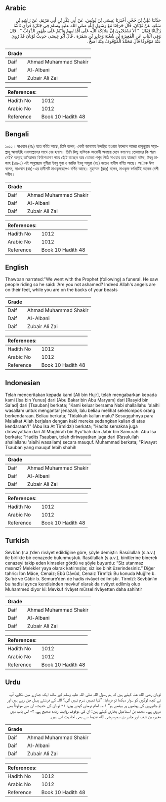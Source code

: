 ## Arabic


<div dir="rtl" lang="ar" style={{fontSize:'larger',backgroundColor:'#f8f9fa',padding:20}}>
حَدَّثَنَا عَلِيُّ بْنُ حُجْرٍ، أَخْبَرَنَا عِيسَى بْنُ يُونُسَ، عَنْ أَبِي بَكْرِ بْنِ أَبِي مَرْيَمَ، عَنْ رَاشِدِ بْنِ سَعْدٍ، عَنْ ثَوْبَانَ، قَالَ خَرَجْنَا مَعَ رَسُولِ اللَّهِ صلى الله عليه وسلم فِي جَنَازَةٍ فَرَأَى نَاسًا رُكْبَانًا فَقَالَ ‏ "‏ أَلاَ تَسْتَحْيُونَ إِنَّ مَلاَئِكَةَ اللَّهِ عَلَى أَقْدَامِهِمْ وَأَنْتُمْ عَلَى ظُهُورِ الدَّوَابِّ ‏"‏ ‏.‏ قَالَ وَفِي الْبَابِ عَنِ الْمُغِيرَةِ بْنِ شُعْبَةَ وَجَابِرِ بْنِ سَمُرَةَ ‏.‏ قَالَ أَبُو عِيسَى حَدِيثُ ثَوْبَانَ قَدْ رُوِيَ عَنْهُ مَوْقُوفًا قَالَ مُحَمَّدٌ الْمَوْقُوفُ مِنْهُ أَصَحُّ ‏.‏
</div>
<div style={{backgroundColor:'#f8f9fa',padding:20, marginBottom: 10}}><table> <thead> <tr> <th>Grade</th> <th></th> </tr> </thead> <tbody> <tr><td>Daif</td><td>Ahmad Muhammad Shakir</td></tr><tr><td>Daif</td><td>Al-Albani</td></tr><tr><td>Daif</td><td>Zubair Ali Zai</td></tr></tbody></table><table> <thead> <tr> <th>References:</th> <th></th> </tr> </thead> <tbody><tr><td>Hadith No</td><td>1012</td></tr><tr><td>Arabic No</td><td>1012</td></tr><tr><td>Reference</td><td>Book 10 Hadith 48</td></tr></tbody></table></div>

## Bengali


<div dir="ltr" lang="bn" style={{fontSize:'larger',backgroundColor:'#f8f9fa',padding:20}}>
১০১২। সাওবান (রাঃ) হতে বর্ণিত আছে, তিনি বলেন, একটি জানাযায় উপস্থিত হওয়ার উদ্দেশে আমরা রাসূলুল্লাহ সাল্লাল্লাহু আলাইহি ওয়াসাল্লামের সাথে বের হলাম। তিনি কিছু ব্যক্তিকে আরোহী অবস্থায় দেখে বললেনঃ তোমাদের কি শরম নেই? আল্লাহ তা'আলার ফিরিশতাগণ পায়ে হেঁটে যাচ্ছেন আর তোমরা পশুর পিঠে সাওয়ার হয়ে যাচ্ছো! যঈফ, ইবনু মাজাহ (১৪৮০) এই অনুচ্ছেদে মুগীরা ইবনু শুবা ও জাবির ইবনু সামুরা (রাঃ) হতেও হাদীস বর্ণিত আছে। অাৰু ঈসা বলেন, সাওবান (রাঃ)-এর হাদীসটি মাওকৃফরূপেও বর্ণিত আছে। মুহাম্মদ (রহঃ) বলেন, মাওকুফ বর্ণনাটিই অনেক বেশী সহীহ।
</div>
<div style={{backgroundColor:'#f8f9fa',padding:20, marginBottom: 10}}><table> <thead> <tr> <th>Grade</th> <th></th> </tr> </thead> <tbody> <tr><td>Daif</td><td>Ahmad Muhammad Shakir</td></tr><tr><td>Daif</td><td>Al-Albani</td></tr><tr><td>Daif</td><td>Zubair Ali Zai</td></tr></tbody></table><table> <thead> <tr> <th>References:</th> <th></th> </tr> </thead> <tbody><tr><td>Hadith No</td><td>1012</td></tr><tr><td>Arabic No</td><td>1012</td></tr><tr><td>Reference</td><td>Book 10 Hadith 48</td></tr></tbody></table></div>

## English


<div dir="ltr" lang="en" style={{fontSize:'larger',backgroundColor:'#f8f9fa',padding:20}}>
Thawban narrated:"We went with the Prophet (following) a funeral. He saw people riding so he said: 'Are you not ashamed? Indeed Allah's angels are on their feet, while you are on the backs of your beasts
</div>
<div style={{backgroundColor:'#f8f9fa',padding:20, marginBottom: 10}}><table> <thead> <tr> <th>Grade</th> <th></th> </tr> </thead> <tbody> <tr><td>Daif</td><td>Ahmad Muhammad Shakir</td></tr><tr><td>Daif</td><td>Al-Albani</td></tr><tr><td>Daif</td><td>Zubair Ali Zai</td></tr></tbody></table><table> <thead> <tr> <th>References:</th> <th></th> </tr> </thead> <tbody><tr><td>Hadith No</td><td>1012</td></tr><tr><td>Arabic No</td><td>1012</td></tr><tr><td>Reference</td><td>Book 10 Hadith 48</td></tr></tbody></table></div>

## Indonesian


<div dir="ltr" lang="id" style={{fontSize:'larger',backgroundColor:'#f8f9fa',padding:20}}>
Telah menceritakan kepada kami [Ali bin Hujr], telah mengabarkan kepada kami [Isa bin Yunus] dari [Abu Bakar bin Abu Maryam] dari [Rasyid bin Sa'ad] dari [Tsauban] berkata; "Kami keluar bersama Nabi shallallahu 'alaihi wasallam untuk mengantar jenazah, lalu beliau melihat sekelompok orang berkendaraan. Beliau berkata; 'Tidakkah kalian malu? Sesugguhnya para Malaikat Allah berjalan dengan kaki mereka sedangkan kalian di atas kendaraan'!" (Abu Isa At Tirmidzi) berkata; "Hadits semakna juga diriwayatkan dari Al Mughirah bin Syu'bah dan Jabir bin Samurah. Abu Isa berkata; "Hadits Tsauban, telah diriwayatkan juga dari (Rasulullah shallallahu 'alaihi wasallam) secara mauquf. Muhammad berkata; "Riwayat Tsauban yang mauquf lebih shahih
</div>
<div style={{backgroundColor:'#f8f9fa',padding:20, marginBottom: 10}}><table> <thead> <tr> <th>Grade</th> <th></th> </tr> </thead> <tbody> <tr><td>Daif</td><td>Ahmad Muhammad Shakir</td></tr><tr><td>Daif</td><td>Al-Albani</td></tr><tr><td>Daif</td><td>Zubair Ali Zai</td></tr></tbody></table><table> <thead> <tr> <th>References:</th> <th></th> </tr> </thead> <tbody><tr><td>Hadith No</td><td>1012</td></tr><tr><td>Arabic No</td><td>1012</td></tr><tr><td>Reference</td><td>Book 10 Hadith 48</td></tr></tbody></table></div>

## Turkish


<div dir="ltr" lang="tr" style={{fontSize:'larger',backgroundColor:'#f8f9fa',padding:20}}>
Sevbân (r.a.)’den rivâyet edildiğine göre, şöyle demiştir: Rasûlullah (s.a.v.) ile birlikte bir cenazede bulunmuştuk. Rasûlullah (s.a.v.), binitlerine binerek cenazeyi takip eden kimseler gördü ve şöyle buyurdu: “Siz utanmaz mısınız? Melekler yaya olarak katılmışlar, siz ise binit üzerindesiniz.” Diğer tahric: İbn Mâce, Cenaiz; Ebû Dâvûd, Cenaiz Tirmîzî: Bu konuda Muğîre b. Şu’be ve Câbir b. Semure’den de hadis rivâyet edilmiştir. Tirmîzî: Sevbân’ın bu hadisi ayrıca kendisinden mevkuf olarak da rivâyet edilmiş olup Muhammed diyor ki: Mevkuf rivâyet mürsel rivâyetten daha sahihtir
</div>
<div style={{backgroundColor:'#f8f9fa',padding:20, marginBottom: 10}}><table> <thead> <tr> <th>Grade</th> <th></th> </tr> </thead> <tbody> <tr><td>Daif</td><td>Ahmad Muhammad Shakir</td></tr><tr><td>Daif</td><td>Al-Albani</td></tr><tr><td>Daif</td><td>Zubair Ali Zai</td></tr></tbody></table><table> <thead> <tr> <th>References:</th> <th></th> </tr> </thead> <tbody><tr><td>Hadith No</td><td>1012</td></tr><tr><td>Arabic No</td><td>1012</td></tr><tr><td>Reference</td><td>Book 10 Hadith 48</td></tr></tbody></table></div>

## Urdu


<div dir="rtl" lang="ur" style={{fontSize:'larger',backgroundColor:'#f8f9fa',padding:20}}>
ثوبان رضی الله عنہ کہتے ہیں کہ ہم رسول اللہ صلی اللہ علیہ وسلم کے ساتھ ایک جنازے میں نکلے، آپ نے کچھ لوگوں کو سوار دیکھا تو فرمایا: ”کیا تمہیں شرم نہیں آتی؟ اللہ کے فرشتے پیدل چل رہے ہیں اور تم جانوروں کی پیٹھوں پر بیٹھے ہو“ ۱؎۔ امام ترمذی کہتے ہیں: ۱- ثوبان کی حدیث، ان سے موقوفاً بھی مروی ہے۔ محمد بن اسماعیل بخاری کہتے ہیں: ان کی موقوف روایت زیادہ صحیح ہے، ۲- اس باب میں مغیرہ بن شعبہ اور جابر بن سمرہ رضی الله عنہما سے بھی احادیث آئی ہیں۔
</div>
<div style={{backgroundColor:'#f8f9fa',padding:20, marginBottom: 10}}><table> <thead> <tr> <th>Grade</th> <th></th> </tr> </thead> <tbody> <tr><td>Daif</td><td>Ahmad Muhammad Shakir</td></tr><tr><td>Daif</td><td>Al-Albani</td></tr><tr><td>Daif</td><td>Zubair Ali Zai</td></tr></tbody></table><table> <thead> <tr> <th>References:</th> <th></th> </tr> </thead> <tbody><tr><td>Hadith No</td><td>1012</td></tr><tr><td>Arabic No</td><td>1012</td></tr><tr><td>Reference</td><td>Book 10 Hadith 48</td></tr></tbody></table></div>
